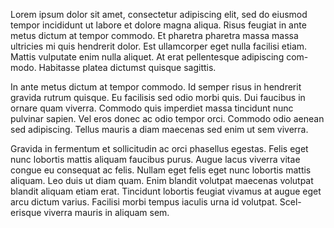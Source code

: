 Lorem ipsum dolor sit amet, consectetur adipiscing elit, sed do eiusmod tempor incididunt ut labore et dolore magna aliqua. Risus feugiat in ante metus dictum at tempor commodo. Et pharetra pharetra massa massa ultricies mi quis hendrerit dolor. Est ullamcorper eget nulla facilisi etiam. Mattis vulputate enim nulla aliquet. At erat pellentesque adipiscing com- modo. Habitasse platea dictumst quisque sagittis.

In ante metus dictum at tempor commodo. Id semper risus in hendrerit gravida rutrum quisque. Eu facilisis sed odio morbi quis. Dui faucibus in ornare quam viverra. Commodo quis imperdiet massa tincidunt nunc pulvinar sapien. Vel eros donec ac odio tempor orci. Commodo odio aenean sed adipiscing. Tellus mauris a diam maecenas sed enim ut sem viverra.

Gravida in fermentum et sollicitudin ac orci phasellus egestas. Felis eget nunc lobortis mattis aliquam faucibus purus. Augue lacus viverra vitae congue eu consequat ac felis. Nullam eget felis eget nunc lobortis mattis aliquam. Leo duis ut diam quam. Enim blandit volutpat maecenas volutpat blandit aliquam etiam erat. Tincidunt lobortis feugiat vivamus at augue eget arcu dictum varius. Facilisi morbi tempus iaculis urna id volutpat. Scel- erisque viverra mauris in aliquam sem.